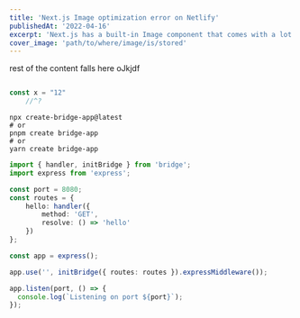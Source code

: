 ```yaml
---
title: 'Next.js Image optimization error on Netlify'
publishedAt: '2022-04-16'
excerpt: 'Next.js has a built-in Image component that comes with a lot of performance optimization features when you are using it.'
cover_image: 'path/to/where/image/is/stored'
---
```


rest of the content falls here
oJkjdf

```ts twoslash

const x = "12"
    //^?

```



``` 
npx create-bridge-app@latest
# or
pnpm create bridge-app
# or
yarn create bridge-app
```


```ts
import { handler, initBridge } from 'bridge';
import express from 'express';

const port = 8080;
const routes = { 
    hello: handler({ 
        method: 'GET', 
        resolve: () => 'hello' 
    }) 
};

const app = express();

app.use('', initBridge({ routes: routes }).expressMiddleware());

app.listen(port, () => {
  console.log(`Listening on port ${port}`);
});
```

